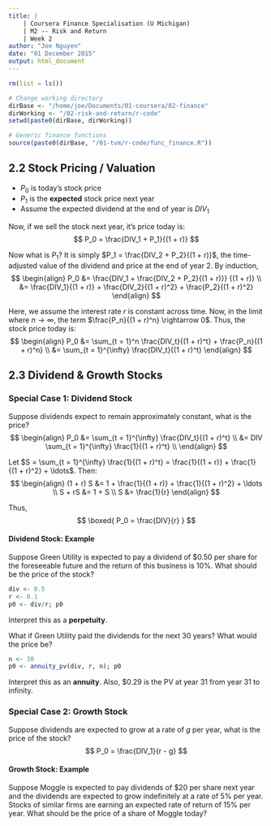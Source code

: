 ```yaml
---
title: |
    | Coursera Finance Specialisation (U Michigan)
    | M2 -- Risk and Return
    | Week 2
author: "Joe Nguyen"
date: "01 December 2015"
output: html_document
---
```


```r
rm(list = ls())

# Change working directory
dirBase <- "/home/joe/Documents/01-coursera/02-finance"
dirWorking <- "/02-risk-and-return/r-code"
setwd(paste0(dirBase, dirWorking))

# Generic finance functions
source(paste0(dirBase, "/01-tvm/r-code/func_finance.R"))
```


## 2.2 Stock Pricing / Valuation

- $P_0$ is today's stock price
- $P_1$ is the **expected** stock price next year
- Assume the expected dividend at the end of year is $DIV_1$

Now, if we sell the stock next year, it's price today is:
$$
P_0 = \frac{DIV_1 + P_1}{(1 + r)}
$$

Now what is $P_1$? It is simply $P_1 = \frac{DIV_2 + P_2}{(1 + r)}$, the time-adjusted value of the dividend and price at the end of year 2. By induction,
$$
\begin{align}
P_0 &= \frac{DIV_1 + \frac{DIV_2 + P_2}{(1 + r)}} {(1 + r)} \\
    &= \frac{DIV_1}{(1 + r)} + \frac{DIV_2}{(1 + r)^2} + \frac{P_2}{(1 + r)^2}
\end{align}
$$

Here, we assume the interest rate $r$ is constant across time. Now, in the limit where $n \rightarrow \infty$, the term $\frac{P_n}{(1 + r)^n} \rightarrow 0$. Thus, the stock price today is:
$$
\begin{align}
P_0 &= \sum_{t = 1}^n \frac{DIV_t}{(1 + r)^t} +  \frac{P_n}{(1 + r)^n} \\
    &= \sum_{t = 1}^{\infty} \frac{DIV_t}{(1 + r)^t}
\end{align}
$$


## 2.3 Dividend & Growth Stocks

### Special Case 1: Dividend Stock

Suppose dividends expect to remain approximately constant, what is the price?
$$
\begin{align}
P_0 &= \sum_{t = 1}^{\infty} \frac{DIV_t}{(1 + r)^t} \\
    &= DIV \sum_{t = 1}^{\infty} \frac{1}{(1 + r)^t} \\
\end{align}
$$

Let $S = \sum_{t = 1}^{\infty} \frac{1}{(1 + r)^t} = \frac{1}{(1 + r)} + \frac{1}{(1 + r)^2} + \ldots$. Then:
$$
\begin{align}
(1 + r) S &= 1 + \frac{1}{(1 + r)} + \frac{1}{(1 + r)^2} + \ldots \\
 S + rS   &= 1 + S \\
 S        &= \frac{1}{r}
\end{align}
$$

Thus,
$$
\boxed{ P_0 = \frac{DIV}{r} }
$$


#### Dividend Stock: Example

Suppose Green Utility is expected to pay a dividend of $0.50 per share for the foreseeable future and the return of this business is 10%. What should be the price of the stock?

```r
div <- 0.5
r <- 0.1
p0 <- div/r; p0
```
Interpret this as a **perpetuity**.

What if Green Utility paid the dividends for the next 30 years? What would the price be?
```r
n <- 30
p0 <- annuity_pv(div, r, n); p0
```
Interpret this as an **annuity**. Also, $0.29 is the PV at year 31 from year 31 to infinity.


### Special Case 2: Growth Stock

Suppose dividends are expected to grow at a rate of $g$ per year, what is the price of the stock?
$$
P_0 = \frac{DIV_1}{r - g}
$$


#### Growth Stock: Example

Suppose Moggle is expected to pay dividends of $20 per share next year and the dividends are expected to grow indefinitely at a rate of 5% per year. Stocks of similar firms are earning an expected rate of return of 15% per year. What should be the price of a share of Moggle today?



